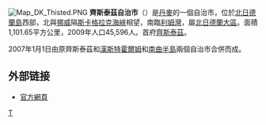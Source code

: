 [[File:Map_DK_Thisted.PNG|right]]
'''齊斯泰茲自治市'''（{{lang-da|Thisted  Kommune}}）是[[丹麥|丹麥]]的一個自治市，位於[[北日德蘭島|北日德蘭島]]西部，北與[[挪威|挪威]]隔[[斯卡格拉克海峽|斯卡格拉克海峽]]相望，南臨[[利姆灣|利姆灣]]，屬[[北日德蘭大區|北日德蘭大區]]。面積1,101.65平方公里，2009年人口45,596人。首府[[齊斯泰茲|齊斯泰茲]]。

2007年1月1日由原齊斯泰茲和[[漢斯特霍爾姆自治市|漢斯特霍爾姆]]和[[南曲半島自治市|南曲半島]]兩個自治市合併而成。
==外部链接==
* [http://www.thisted.dk/ 官方網頁]
{{丹麥自治市}}
[[Category:丹麥市鎮|T]]